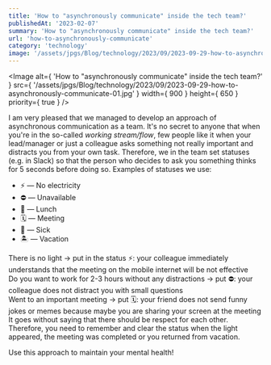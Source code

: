 ```yaml
---
title: 'How to "asynchronously communicate" inside the tech team?'
publishedAt: '2023-02-07'
summary: 'How to "asynchronously communicate" inside the tech team?'
url: 'how-to-asynchronously-communicate'
category: 'technology'
image: '/assets/jpgs/Blog/technology/2023/09/2023-09-29-how-to-asynchronously-communicate-01.jpg'
---
```


<Image
  alt={ 'How to "asynchronously communicate" inside the tech team?' }
  src={ '/assets/jpgs/Blog/technology/2023/09/2023-09-29-how-to-asynchronously-communicate-01.jpg' }
  width={ 900 }
  height={ 650 }
  priority={ true }
/>

I am very pleased that we managed to develop an approach of asynchronous communication as a team.
It's no secret to anyone that when you're in the so-called _working stream/flow_, few people like it when your lead/manager or just a colleague asks something not really important and distracts you from your own task.
Therefore, we in the team set statuses (e.g. in Slack) so that the person who decides to ask you something thinks for 5 seconds before doing so. Examples of statuses we use:

- ⚡️ — No electricity
- ⛔ — Unavailable
- 🍔 — Lunch
- 🗓 — Meeting
- 🤒 — Sick
- 🏝 — Vacation

There is no light → put in the status ⚡️: your colleague immediately understands that the meeting on the mobile internet will be not effective\
Do you want to work for 2-3 hours without any distractions → put ⛔: your colleague does not distract you with small questions\
Went to an important meeting → put 🗓: your friend does not send funny jokes or memes because maybe you are sharing your screen at the meeting\
It goes without saying that there should be respect for each other. Therefore, you need to remember and clear the status when the light appeared, the meeting was completed or you returned from vacation.

Use this approach to maintain your mental health!
